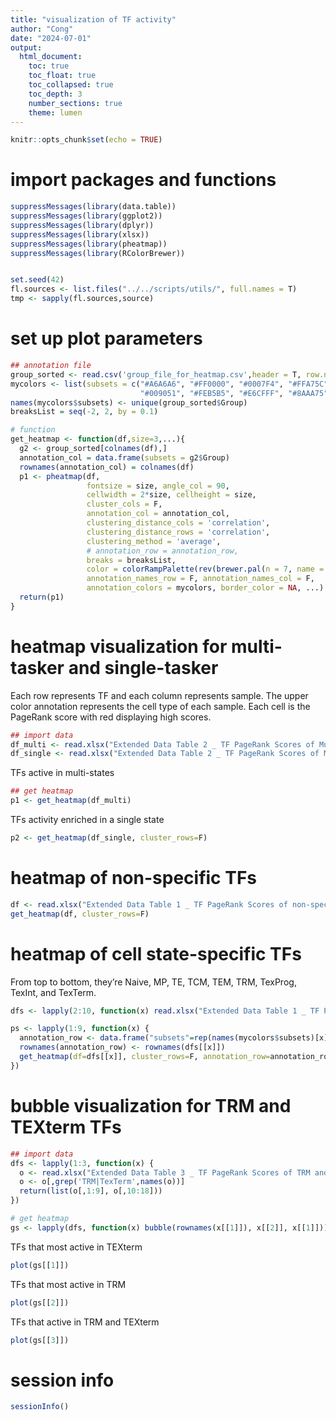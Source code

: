 ```yaml
---
title: "visualization of TF activity"
author: "Cong"
date: "2024-07-01"
output: 
  html_document:
    toc: true
    toc_float: true
    toc_collapsed: true
    toc_depth: 3
    number_sections: true
    theme: lumen
---
```


```r
knitr::opts_chunk$set(echo = TRUE)
```

# import packages and functions
```r
suppressMessages(library(data.table))
suppressMessages(library(ggplot2))
suppressMessages(library(dplyr))
suppressMessages(library(xlsx))
suppressMessages(library(pheatmap))
suppressMessages(library(RColorBrewer))


set.seed(42)
fl.sources <- list.files("../../scripts/utils/", full.names = T)
tmp <- sapply(fl.sources,source)
```

# set up plot parameters
```r
## annotation file
group_sorted <- read.csv('group_file_for_heatmap.csv',header = T, row.names = 1)
mycolors <- list(subsets = c("#A6A6A6", "#FF0000", "#0007F4", "#FFA75C", "#00AAFE", 
                             "#009051", "#FEB5B5", "#E6CFFF", "#8AAA75"))
names(mycolors$subsets) <- unique(group_sorted$Group)
breaksList = seq(-2, 2, by = 0.1)

# function
get_heatmap <- function(df,size=3,...){
  g2 <- group_sorted[colnames(df),]
  annotation_col = data.frame(subsets = g2$Group) 
  rownames(annotation_col) = colnames(df)
  p1 <- pheatmap(df, 
                 fontsize = size, angle_col = 90, 
                 cellwidth = 2*size, cellheight = size,
                 cluster_cols = F, 
                 annotation_col = annotation_col,
                 clustering_distance_cols = 'correlation', 
                 clustering_distance_rows = 'correlation', 
                 clustering_method = 'average',
                 # annotation_row = annotation_row,
                 breaks = breaksList,
                 color = colorRampPalette(rev(brewer.pal(n = 7, name = "RdYlBu")))(length(breaksList)),
                 annotation_names_row = F, annotation_names_col = F,
                 annotation_colors = mycolors, border_color = NA, ...)
  return(p1)
}

```


# heatmap visualization for multi-tasker and single-tasker
Each row represents TF and each column represents sample. The upper color annotation represents the cell type of each sample. Each cell is the PageRank score with red displaying high scores.

```r
## import data
df_multi <- read.xlsx("Extended Data Table 2 _ TF PageRank Scores of Multi versus Single state specific TFs.xlsx", sheetIndex = 1, row.names=T) 
df_single <- read.xlsx("Extended Data Table 2 _ TF PageRank Scores of Multi versus Single state specific TFs.xlsx", sheetIndex = 2, row.names=T) 
```


TFs active in multi-states
```r
## get heatmap
p1 <- get_heatmap(df_multi)
```

TFs activity enriched in a single state
```r
p2 <- get_heatmap(df_single, cluster_rows=F)
```

# heatmap of non-specific TFs
```r
df <- read.xlsx("Extended Data Table 1 _ TF PageRank Scores of non-specific versus specific TFs.xlsx", sheetIndex = 1, row.names=T)
get_heatmap(df, cluster_rows=F) 
```


# heatmap of cell state-specific TFs
From top to bottom, they're Naive, MP, TE, TCM, TEM, TRM, TexProg, TexInt, and TexTerm.
```r
dfs <- lapply(2:10, function(x) read.xlsx("Extended Data Table 1 _ TF PageRank Scores of non-specific versus specific TFs.xlsx", sheetIndex = x, row.names=T))

ps <- lapply(1:9, function(x) {
  annotation_row <- data.frame("subsets"=rep(names(mycolors$subsets)[x],nrow(dfs[[x]])))
  rownames(annotation_row) <- rownames(dfs[[x]])
  get_heatmap(df=dfs[[x]], cluster_rows=F, annotation_row=annotation_row) 
})
```



# bubble visualization for TRM and TEXterm TFs
```r
## import data
dfs <- lapply(1:3, function(x) {
  o <- read.xlsx("Extended Data Table 3 _ TF PageRank Scores of TRM and TEXterm TFs.xlsx", sheetIndex = x, row.names=T, startRow = 2)
  o <- o[,grep('TRM|TexTerm',names(o))]
  return(list(o[,1:9], o[,10:18]))
})

# get heatmap
gs <- lapply(dfs, function(x) bubble(rownames(x[[1]]), x[[2]], x[[1]]))

```


TFs that most active in TEXterm
```r
plot(gs[[1]])
```

TFs that most active in TRM
```r
plot(gs[[2]])
```

TFs that  active in TRM and TEXterm
```r
plot(gs[[3]])
```



# session info
```r
sessionInfo()
```


